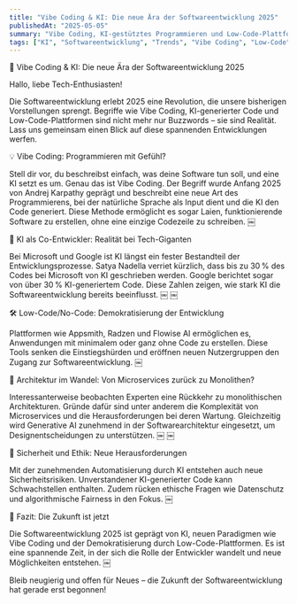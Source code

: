 ```yaml
---
title: "Vibe Coding & KI: Die neue Ära der Softwareentwicklung 2025"
publishedAt: "2025-05-05"
summary: "Vibe Coding, KI-gestütztes Programmieren und Low-Code-Plattformen prägen 2025 die Softwareentwicklung. Was bedeutet das für Entwickler?"
tags: ["KI", "Softwareentwicklung", "Trends", "Vibe Coding", "Low-Code", "AI", "Dev"]
---
```


🧠 Vibe Coding & KI: Die neue Ära der Softwareentwicklung 2025

Hallo, liebe Tech-Enthusiasten!

Die Softwareentwicklung erlebt 2025 eine Revolution, die unsere bisherigen Vorstellungen sprengt. Begriffe wie Vibe Coding, KI-generierter Code und Low-Code-Plattformen sind nicht mehr nur Buzzwords – sie sind Realität. Lass uns gemeinsam einen Blick auf diese spannenden Entwicklungen werfen.



💡 Vibe Coding: Programmieren mit Gefühl?

Stell dir vor, du beschreibst einfach, was deine Software tun soll, und eine KI setzt es um. Genau das ist Vibe Coding. Der Begriff wurde Anfang 2025 von Andrej Karpathy geprägt und beschreibt eine neue Art des Programmierens, bei der natürliche Sprache als Input dient und die KI den Code generiert. Diese Methode ermöglicht es sogar Laien, funktionierende Software zu erstellen, ohne eine einzige Codezeile zu schreiben.  ￼



🤖 KI als Co-Entwickler: Realität bei Tech-Giganten

Bei Microsoft und Google ist KI längst ein fester Bestandteil der Entwicklungsprozesse. Satya Nadella verriet kürzlich, dass bis zu 30 % des Codes bei Microsoft von KI geschrieben werden. Google berichtet sogar von über 30 % KI-generiertem Code.  Diese Zahlen zeigen, wie stark KI die Softwareentwicklung bereits beeinflusst. ￼ ￼



🛠️ Low-Code/No-Code: Demokratisierung der Entwicklung

Plattformen wie Appsmith, Radzen und Flowise AI ermöglichen es, Anwendungen mit minimalem oder ganz ohne Code zu erstellen. Diese Tools senken die Einstiegshürden und eröffnen neuen Nutzergruppen den Zugang zur Softwareentwicklung.  ￼



🧱 Architektur im Wandel: Von Microservices zurück zu Monolithen?

Interessanterweise beobachten Experten eine Rückkehr zu monolithischen Architekturen. Gründe dafür sind unter anderem die Komplexität von Microservices und die Herausforderungen bei deren Wartung.  Gleichzeitig wird Generative AI zunehmend in der Softwarearchitektur eingesetzt, um Designentscheidungen zu unterstützen.  ￼ ￼



🔐 Sicherheit und Ethik: Neue Herausforderungen

Mit der zunehmenden Automatisierung durch KI entstehen auch neue Sicherheitsrisiken. Unverstandener KI-generierter Code kann Schwachstellen enthalten. Zudem rücken ethische Fragen wie Datenschutz und algorithmische Fairness in den Fokus.  ￼



🚀 Fazit: Die Zukunft ist jetzt

Die Softwareentwicklung 2025 ist geprägt von KI, neuen Paradigmen wie Vibe Coding und der Demokratisierung durch Low-Code-Plattformen. Es ist eine spannende Zeit, in der sich die Rolle der Entwickler wandelt und neue Möglichkeiten entstehen. ￼



Bleib neugierig und offen für Neues – die Zukunft der Softwareentwicklung hat gerade erst begonnen!



